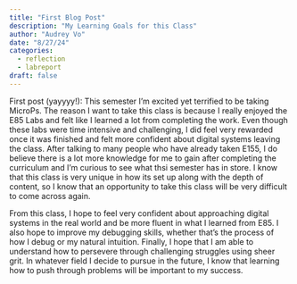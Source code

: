 ```yaml
---
title: "First Blog Post"
description: "My Learning Goals for this Class"
author: "Audrey Vo"
date: "8/27/24"
categories:
  - reflection
  - labreport
draft: false
---
```


First post (yayyyy!): This semester I'm excited yet terrified to be taking MicroPs. The reason I want to take this class is because I really enjoyed the E85 Labs and felt like I learned a lot from completing the work. Even though these labs were time intensive and challenging, I did feel very rewarded once it was finished and felt more confident about digital systems leaving the class. After talking to many people who have already taken E155, I do believe there is a lot more knowledge for me to gain after completing the curriculum and I'm curious to see what thsi semester has in store. I know that this class is very unique in how its set up along with the depth of content, so I know that an opportunity to take this class will be very difficult to come across again.

From this class, I hope to feel very confident about approaching digital systems in the real world and be more fluent in what I learned from E85. I also hope to improve my debugging skills, whether that's the process of how I debug or my natural intuition. Finally, I hope that I am able to understand how to persevere through challenging struggles using sheer grit. In whatever field I decide to pursue in the future, I know that learning how to push through problems will be important to my success.